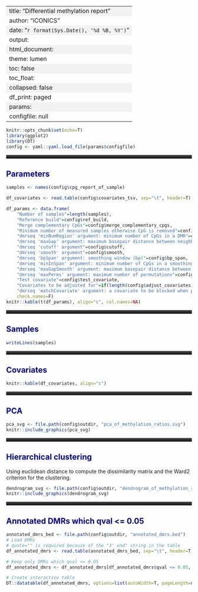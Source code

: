 
---
title: "Differential methylation report"
author: "iCONICS"
date: "`r format(Sys.Date(), '%d %B, %Y')`"
output:
    html_document:
        theme: lumen
        toc: false
        toc_float:
            collapsed: false
        df_print: paged
params:
    configfile: null
---

<style>
    body .main-container {
        max-width: 100%;
    }
    h1.title {
        text-align: center;
        color: DarkRed;
    }
    h1, h2, h3 {
        color: DarkBlue;
    }
    hr {
        height: 10px;
        border: 0;
        box-shadow: 0 10px 10px -10px #8c8b8b inset;
    }
    table {
        width: 100%;
    }
    th {
        background-color: LightBlue;
    }
    tr:nth-child(odd) {
        background-color: #f2f2f2;
    }
    tr:hover {
        background-color: LightGreen;
    }
</style>


```r
knitr::opts_chunk$set(echo=T)
library(ggplot2)
library(DT)
config <- yaml::yaml.load_file(params$configfile)
```

<hr>

## Parameters


```r
samples <- names(config$cpg_report_of_sample)

df_covariates <- read.table(config$covariates_tsv, sep="\t", header=T)

df_params <- data.frame(
    "Number of samples"=length(samples),
    "Reference build"=config$ref_build,
    "Merge complementary CpGs"=config$merge_complementary_cpgs,
    "Minimum number of measured samples otherwise CpG is removed"=config$min_samples,
    "dmrseq 'minNumRegion' argument: minimum number of CpGs in a DMR"=config$min_cpgs,
    "dmrseq 'maxGap' argument: maximum basepair distance between neighboring CpGs to be included in the same DMR"=config$max_gap,
    "dmrseq 'cutoff' argument"=config$cutoff,
    "dmrseq 'smooth' argument"=config$smooth,
    "dmrseq 'bpSpan' argument: smoothing window (bp)"=config$bp_span,
    "dmrseq 'minInSpan' argument: minimum number of CpGs in a smoothing window"=config$min_in_span,
    "dmrseq 'maxGapSmooth' argument: maximum basepair distance between neighboring CpGs when smoothing"=config$max_gap_smooth,
    "dmrseq 'maxPerms' argument: maximum number of permutations"=config$max_perms,
    "Test covariate"=config$test_covariate,
    "Covariates to be adjusted for"=if(length(config$adjust_covariates) == 0) "NA" else paste(config$adjust_covariates, collapse=", "),
    "dmrseq 'matchCovariate' argument: a covariate to be blocked when permutating, only permutations with balanced composition of this covariate will be used (2-group comparison only)"=if (is.null(config$match_covariate)) "NA" else config$match_covariate,
    check.names=F)
knitr::kable(t(df_params), align="c", col.names=NA)
```

<hr>

## Samples
```r
writeLines(samples)
```

<hr>

## Covariates

```r
knitr::kable(df_covariates, align="c")
```

<hr>

## PCA

```r
pca_svg <- file.path(config$outdir, "pca_of_methylation_ratios.svg")
knitr::include_graphics(pca_svg)
```

<hr>

## Hierarchical clustering

Using euclidean distance to compute the dissimilarity matrix and the Ward2 criterion for the clustering.

```r
dendrogram_svg <- file.path(config$outdir, "dendrogram_of_methylation_ratios.svg")
knitr::include_graphics(dendrogram_svg)
```

<hr>

## Annotated DMRs which qval <= 0.05

```r
annotated_dmrs_bed <- file.path(config$outdir, "annotated_dmrs.bed")
# Load DMRs
# quote="" is required because of the "3' end" string in the table
df_annotated_dmrs <- read.table(annotated_dmrs_bed, sep="\t", header=T, quote="")

# Keep only DMRs which qval <= 0.05
df_annotated_dmrs <- df_annotated_dmrs[df_annotated_dmrs$qval <= 0.05, ]

# Create interactive table
DT::datatable(df_annotated_dmrs, options=list(autoWidth=T, pageLength=nrow(df_annotated_dmrs)))
```
